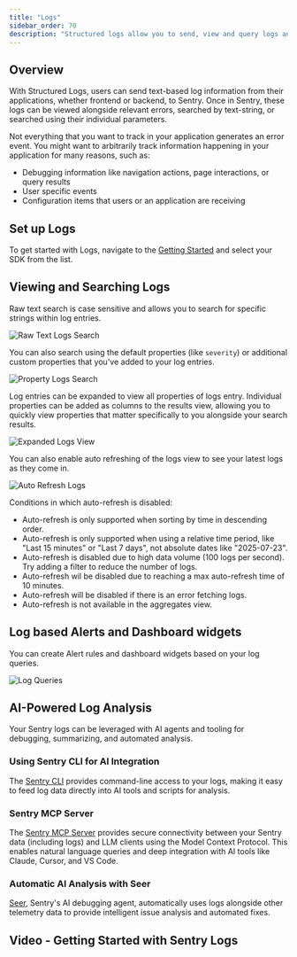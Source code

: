 ```yaml
---
title: "Logs"
sidebar_order: 70
description: "Structured logs allow you to send, view and query logs and parameters sent from your applications within Sentry."
---
```



## Overview

With Structured Logs, users can send text-based log information from their applications, whether frontend or backend, to Sentry. Once in Sentry, these logs can be viewed alongside relevant errors, searched by text-string, or searched using their individual parameters.

<Arcade src="https://demo.arcade.software/PalOCHofpcO3DqvA4Rzr?embed" />

Not everything that you want to track in your application generates an error event. You might want to arbitrarily track information happening in your application for many reasons, such as:

- Debugging information like navigation actions, page interactions, or query results
- User specific events
- Configuration items that users or an application are receiving

## Set up Logs

To get started with Logs, navigate to the [Getting Started](/product/explore/logs/getting-started/) and select your SDK from the list.

## Viewing and Searching Logs

Raw text search is case sensitive and allows you to search for specific strings within log entries.

![Raw Text Logs Search](./img/LogSearchRawText.png)

You can also search using the default properties (like `severity`) or additional custom properties that you've added to your log entries.

![Property Logs Search](./img/LogSearchTags.png)

Log entries can be expanded to view all properties of logs entry. Individual properties can be added as columns to the results view, allowing you to quickly view properties that matter specifically to you alongside your search results.

![Expanded Logs View](./img/LogsExpanded.png)

You can also enable auto refreshing of the logs view to see your latest logs as they come in.

![Auto Refresh Logs](./img/AutoRefresh.png)

Conditions in which auto-refresh is disabled:

- Auto-refresh is only supported when sorting by time in descending order.
- Auto-refresh is only supported when using a relative time period, like "Last 15 minutes" or "Last 7 days", not absolute dates like "2025-07-23".
- Auto-refresh is disabled due to high data volume (100 logs per second). Try adding a filter to reduce the number of logs.
- Auto-refresh wil be disabled due to reaching a max auto-refresh time of 10 minutes.
- Auto-refresh will be disabled if there is an error fetching logs.
- Auto-refresh is not available in the aggregates view.

## Log based Alerts and Dashboard widgets

You can create Alert rules and dashboard widgets based on your log queries.

![Log Queries](./img/LogQueries.png)


## AI-Powered Log Analysis

Your Sentry logs can be leveraged with AI agents and tooling for debugging, summarizing, and automated analysis.

### Using Sentry CLI for AI Integration

The [Sentry CLI](/cli/logs/) provides command-line access to your logs, making it easy to feed log data directly into AI tools and scripts for analysis.

### Sentry MCP Server

The [Sentry MCP Server](/product/sentry-mcp/) provides secure connectivity between your Sentry data (including logs) and LLM clients using the Model Context Protocol. This enables natural language queries and deep integration with AI tools like Claude, Cursor, and VS Code.

### Automatic AI Analysis with Seer

[Seer](/product/ai-in-sentry/seer/), Sentry's AI debugging agent, automatically uses logs alongside other telemetry data to provide intelligent issue analysis and automated fixes.

## Video - Getting Started with Sentry Logs

<VimeoEmbed id="1081149414?h=4094d6e14f" />
